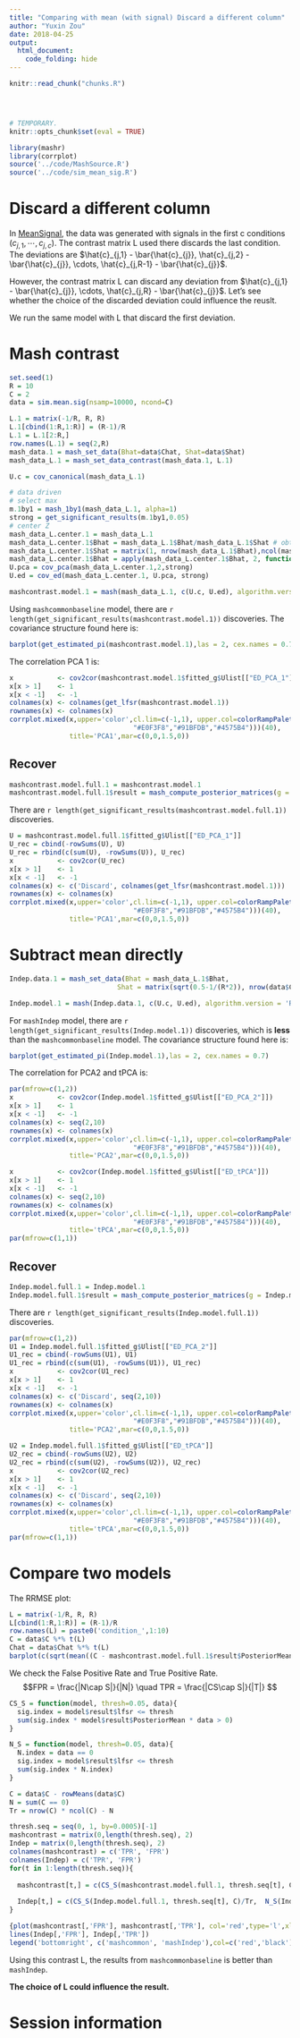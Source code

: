 ```yaml
---
title: "Comparing with mean (with signal) Discard a different column"
author: "Yuxin Zou"
date: 2018-04-25
output: 
  html_document:
    code_folding: hide
---
```

```r
knitr::read_chunk("chunks.R")
```

<!-- Update knitr chunk options -->
```r
```

<!-- Insert the date the file was last updated -->
```r
```

<!-- Insert the R version (Git commit SHA1) if Git repository exists and R
 package git2r is installed -->
```r
```

```r
# TEMPORARY.
knitr::opts_chunk$set(eval = TRUE)
```

```r
library(mashr)
library(corrplot)
source('../code/MashSource.R')
source('../code/sim_mean_sig.R')
```

# Discard a different column

In [MeanSignal](MeanSignal.html), the data was generated with signals in the first c conditions ($c_{j,1}, \cdots, c_{j,c}$). The contrast matrix L used there discards the last condition. The deviations are $\hat{c}_{j,1} - \bar{\hat{c}_{j}}, \hat{c}_{j,2} - \bar{\hat{c}_{j}}, \cdots, \hat{c}_{j,R-1} - \bar{\hat{c}_{j}}$.

However, the contrast matrix L can discard any deviation from $\hat{c}_{j,1} - \bar{\hat{c}_{j}}, \cdots, \hat{c}_{j,R} - \bar{\hat{c}_{j}}$. Let's see whether the choice of the discarded deviation could influence the reuslt.

We run the same model with L that discard the first deviation.

# Mash contrast
```r
set.seed(1)
R = 10
C = 2
data = sim.mean.sig(nsamp=10000, ncond=C)
```

```r
L.1 = matrix(-1/R, R, R)
L.1[cbind(1:R,1:R)] = (R-1)/R
L.1 = L.1[2:R,]
row.names(L.1) = seq(2,R)
mash_data.1 = mash_set_data(Bhat=data$Chat, Shat=data$Shat)
mash_data_L.1 = mash_set_data_contrast(mash_data.1, L.1)
```

```r
U.c = cov_canonical(mash_data_L.1)

# data driven
# select max
m.1by1 = mash_1by1(mash_data_L.1, alpha=1)
strong = get_significant_results(m.1by1,0.05)
# center Z
mash_data_L.center.1 = mash_data_L.1
mash_data_L.center.1$Bhat = mash_data_L.1$Bhat/mash_data_L.1$Shat # obtain z
mash_data_L.center.1$Shat = matrix(1, nrow(mash_data_L.1$Bhat),ncol(mash_data_L.1$Bhat))
mash_data_L.center.1$Bhat = apply(mash_data_L.center.1$Bhat, 2, function(x) x - mean(x))
U.pca = cov_pca(mash_data_L.center.1,2,strong)
U.ed = cov_ed(mash_data_L.center.1, U.pca, strong)

mashcontrast.model.1 = mash(mash_data_L.1, c(U.c, U.ed), algorithm.version = 'R', verbose = FALSE)
```
Using `mashcommonbaseline` model, there are `r length(get_significant_results(mashcontrast.model.1))` discoveries. The covariance structure found here is:
```r
barplot(get_estimated_pi(mashcontrast.model.1),las = 2, cex.names = 0.7)
```
The correlation PCA 1 is:
```r
x           <- cov2cor(mashcontrast.model.1$fitted_g$Ulist[["ED_PCA_1"]])
x[x > 1]    <- 1
x[x < -1]   <- -1
colnames(x) <- colnames(get_lfsr(mashcontrast.model.1))
rownames(x) <- colnames(x)
corrplot.mixed(x,upper='color',cl.lim=c(-1,1), upper.col=colorRampPalette(rev(c("#D73027","#FC8D59","#FEE090","#FFFFBF",
                               "#E0F3F8","#91BFDB","#4575B4")))(40),
               title='PCA1',mar=c(0,0,1.5,0))
```

## Recover
```r
mashcontrast.model.full.1 = mashcontrast.model.1
mashcontrast.model.full.1$result = mash_compute_posterior_matrices(g = mashcontrast.model.1, data = mash_data_L.1, algorithm.version = 'R', recover=TRUE)
```

There are `r length(get_significant_results(mashcontrast.model.full.1))` discoveries.

```r
U = mashcontrast.model.full.1$fitted_g$Ulist[["ED_PCA_1"]]
U_rec = cbind(-rowSums(U), U)
U_rec = rbind(c(sum(U), -rowSums(U)), U_rec)
x           <- cov2cor(U_rec)
x[x > 1]    <- 1
x[x < -1]   <- -1
colnames(x) <- c('Discard', colnames(get_lfsr(mashcontrast.model.1)))
rownames(x) <- colnames(x)
corrplot.mixed(x,upper='color',cl.lim=c(-1,1), upper.col=colorRampPalette(rev(c("#D73027","#FC8D59","#FEE090","#FFFFBF",
                               "#E0F3F8","#91BFDB","#4575B4")))(40),
               title='PCA1',mar=c(0,0,1.5,0))
```

# Subtract mean directly

```r
Indep.data.1 = mash_set_data(Bhat = mash_data_L.1$Bhat,
                           Shat = matrix(sqrt(0.5-1/(R*2)), nrow(data$Chat), R-1))

Indep.model.1 = mash(Indep.data.1, c(U.c, U.ed), algorithm.version = 'R', verbose = FALSE)
```
For `mashIndep` model, there are `r length(get_significant_results(Indep.model.1))` discoveries, which is **less** than the `mashcommonbaseline` model. The covariance structure found here is:
```r
barplot(get_estimated_pi(Indep.model.1),las = 2, cex.names = 0.7)
```

The correlation for PCA2 and tPCA is:
```r
par(mfrow=c(1,2))
x           <- cov2cor(Indep.model.1$fitted_g$Ulist[["ED_PCA_2"]])
x[x > 1]    <- 1
x[x < -1]   <- -1
colnames(x) <- seq(2,10)
rownames(x) <- colnames(x)
corrplot.mixed(x,upper='color',cl.lim=c(-1,1), upper.col=colorRampPalette(rev(c("#D73027","#FC8D59","#FEE090","#FFFFBF",
                               "#E0F3F8","#91BFDB","#4575B4")))(40),
               title='PCA2',mar=c(0,0,1.5,0))

x           <- cov2cor(Indep.model.1$fitted_g$Ulist[["ED_tPCA"]])
x[x > 1]    <- 1
x[x < -1]   <- -1
colnames(x) <- seq(2,10)
rownames(x) <- colnames(x)
corrplot.mixed(x,upper='color',cl.lim=c(-1,1), upper.col=colorRampPalette(rev(c("#D73027","#FC8D59","#FEE090","#FFFFBF",
                               "#E0F3F8","#91BFDB","#4575B4")))(40),
               title='tPCA',mar=c(0,0,1.5,0))
par(mfrow=c(1,1))
```

## Recover
```r
Indep.model.full.1 = Indep.model.1
Indep.model.full.1$result = mash_compute_posterior_matrices(g = Indep.model.1, data = Indep.data.1, algorithm.version = 'R', recover=TRUE)
```

There are `r length(get_significant_results(Indep.model.full.1))` discoveries.

```r
par(mfrow=c(1,2))
U1 = Indep.model.full.1$fitted_g$Ulist[["ED_PCA_2"]]
U1_rec = cbind(-rowSums(U1), U1)
U1_rec = rbind(c(sum(U1), -rowSums(U1)), U1_rec)
x           <- cov2cor(U1_rec)
x[x > 1]    <- 1
x[x < -1]   <- -1
colnames(x) <- c('Discard', seq(2,10))
rownames(x) <- colnames(x)
corrplot.mixed(x,upper='color',cl.lim=c(-1,1), upper.col=colorRampPalette(rev(c("#D73027","#FC8D59","#FEE090","#FFFFBF",
                               "#E0F3F8","#91BFDB","#4575B4")))(40),
               title='PCA2',mar=c(0,0,1.5,0))

U2 = Indep.model.full.1$fitted_g$Ulist[["ED_tPCA"]]
U2_rec = cbind(-rowSums(U2), U2)
U2_rec = rbind(c(sum(U2), -rowSums(U2)), U2_rec)
x           <- cov2cor(U2_rec)
x[x > 1]    <- 1
x[x < -1]   <- -1
colnames(x) <- c('Discard', seq(2,10))
rownames(x) <- colnames(x)
corrplot.mixed(x,upper='color',cl.lim=c(-1,1), upper.col=colorRampPalette(rev(c("#D73027","#FC8D59","#FEE090","#FFFFBF",
                               "#E0F3F8","#91BFDB","#4575B4")))(40),
               title='tPCA',mar=c(0,0,1.5,0))
par(mfrow=c(1,1))
```

# Compare two models

The RRMSE plot:
```r
L = matrix(-1/R, R, R)
L[cbind(1:R,1:R)] = (R-1)/R
row.names(L) = paste0('condition_',1:10)
C = data$C %*% t(L)
Chat = data$Chat %*% t(L)
barplot(c(sqrt(mean((C - mashcontrast.model.full.1$result$PosteriorMean)^2)/mean((C - Chat)^2)), sqrt(mean((C - Indep.model.full.1$result$PosteriorMean)^2)/mean((C - Chat)^2))), ylim=c(0,0.4), names.arg = c('mashcontrast.full', 'indep.full'), ylab='RRMSE')
```

We check the False Positive Rate and True Positive Rate. 
$$FPR = \frac{|N\cap S|}{|N|} \quad TPR = \frac{|CS\cap S|}{|T|} $$

```r
CS_S = function(model, thresh=0.05, data){
  sig.index = model$result$lfsr <= thresh
  sum(sig.index * model$result$PosteriorMean * data > 0)
}

N_S = function(model, thresh=0.05, data){
  N.index = data == 0
  sig.index = model$result$lfsr <= thresh
  sum(sig.index * N.index)
}

C = data$C - rowMeans(data$C)
N = sum(C == 0)
Tr = nrow(C) * ncol(C) - N

thresh.seq = seq(0, 1, by=0.0005)[-1]
mashcontrast = matrix(0,length(thresh.seq), 2)
Indep = matrix(0,length(thresh.seq), 2)
colnames(mashcontrast) = c('TPR', 'FPR')
colnames(Indep) = c('TPR', 'FPR')
for(t in 1:length(thresh.seq)){
  
  mashcontrast[t,] = c(CS_S(mashcontrast.model.full.1, thresh.seq[t], C)/Tr, N_S(mashcontrast.model.full.1, thresh.seq[t],C)/N)
  
  Indep[t,] = c(CS_S(Indep.model.full.1, thresh.seq[t], C)/Tr,  N_S(Indep.model.full.1, thresh.seq[t],C)/N)
}
```

```r
{plot(mashcontrast[,'FPR'], mashcontrast[,'TPR'], col='red',type='l',xlab = 'FPR', ylab='TPR')
lines(Indep[,'FPR'], Indep[,'TPR'])
legend('bottomright', c('mashcommon', 'mashIndep'),col=c('red','black'),lty=c(1,1))}
```

Using this contrast L, the results from `mashcommonbaseline` is better than `mashIndep`.

**The choice of L could influence the result.**


# Session information

<!-- Insert the session information into the document -->
```r
```

